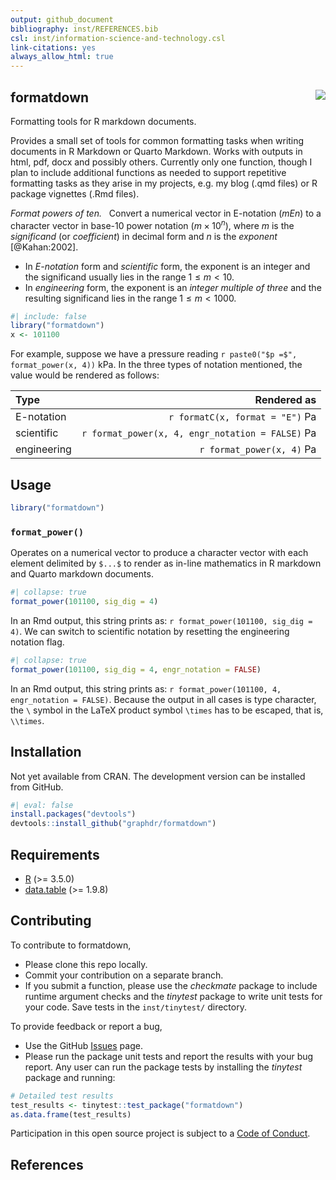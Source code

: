 ```yaml
---
output: github_document
bibliography: inst/REFERENCES.bib
csl: inst/information-science-and-technology.csl
link-citations: yes
always_allow_html: true
---
```


<!-- Edit README.Rmd (not README.md) -->






##  formatdown  <img src="man/figures/logo.png" align="right" />

Formatting tools for R markdown documents. 

Provides a small set of tools for common formatting tasks when writing documents in R Markdown or Quarto Markdown. Works with outputs in html, pdf, docx and possibly others. Currently only one function, though I plan to include additional functions as needed to support repetitive formatting tasks as they arise in my projects, e.g. my blog (.qmd files) or R package vignettes (.Rmd files). 

*Format powers of ten.* &nbsp; Convert a numerical vector in E-notation (*mEn*) to a character vector in base-10 power notation $(m \times 10^n)$, where $m$ is the *significand* (or *coefficient*) in decimal form and $n$ is the *exponent* [@Kahan:2002]. 

- In *E-notation* form and  *scientific* form, the exponent is an integer and the significand usually lies in the range $1 \leq m < 10$. 
- In *engineering* form, the exponent is an *integer multiple of three* and  the resulting significand lies in the range $1 \leq m < 1000$.


```r
#| include: false
library("formatdown")
x <- 101100
```

For example, suppose we have a pressure reading `r paste0("$p =$", format_power(x, 4))` kPa. In the three types of notation mentioned, the value would be rendered as follows: 

| Type        | Rendered as                                     | 
|:------------|------------------------------------------------:|
| E-notation  | `r formatC(x, format = "E")` Pa                 |
| scientific  | `r format_power(x, 4, engr_notation = FALSE)` Pa|
| engineering | `r format_power(x, 4)` Pa                       |







## Usage

```r
library("formatdown")
```


### `format_power()`

Operates on a numerical vector to produce a character vector with each element delimited by `$...$` to render as in-line mathematics in R markdown and Quarto markdown documents. 

```r
#| collapse: true
format_power(101100, sig_dig = 4)
```

In an Rmd output, this string prints as: `r format_power(101100, sig_dig = 4)`. We can switch to scientific notation by resetting the engineering notation flag.

```r
#| collapse: true
format_power(101100, sig_dig = 4, engr_notation = FALSE)
```

In an Rmd output, this string prints as: `r format_power(101100, 4, engr_notation = FALSE)`. Because the output in all cases is type character, the `\` symbol in the LaTeX product symbol `\times` has to be escaped, that is, `\\times`. 







## Installation

Not yet available from CRAN.  The development version can be installed from GitHub.   

```r
#| eval: false
install.packages("devtools")
devtools::install_github("graphdr/formatdown")
```







## Requirements

- <a href="https://www.r-project.org/" target="_blank">R</a> (\>= 3.5.0)
- <a href="https://rdatatable.gitlab.io/data.table/"
  target="_blank">data.table</a> (\>= 1.9.8)  







## Contributing

To contribute to formatdown,

- Please clone this repo locally.  
- Commit your contribution on a separate branch.
- If you submit a function, please use the *checkmate* package to
  include runtime argument checks and the *tinytest* package to write
  unit tests for your code. Save tests in the `inst/tinytest/`
  directory.

To provide feedback or report a bug,

- Use the GitHub <a href="https://github.com/graphdr/formatdown/issues">
    Issues</a> page.
- Please run the package unit tests and report the results with your bug
  report. Any user can run the package tests by installing the
  *tinytest* package and running:

``` r
# Detailed test results
test_results <- tinytest::test_package("formatdown")
as.data.frame(test_results)
```

Participation in this open source project is subject to a [Code of
Conduct](CONDUCT.html).





## References
